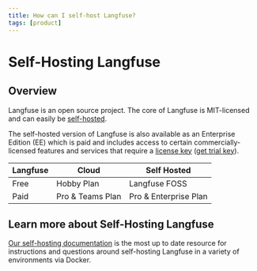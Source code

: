 ```yaml
---
title: How can I self-host Langfuse?
tags: [product]
---
```


# Self-Hosting Langfuse

## Overview

Langfuse is an open source project. The core of Langfuse is MIT-licensed and can easily be [self-hosted](/self-hosting).

The self-hosted version of Langfuse is also available as an Enterprise Edition (EE) which is paid and includes access to certain commercially-licensed features and services that require a [license key](/self-hosting/license-key) ([get trial key](/request-trial)).

| Langfuse | Cloud            | Self Hosted           |
| -------- | ---------------- | --------------------- |
| Free     | Hobby Plan       | Langfuse FOSS         |
| Paid     | Pro & Teams Plan | Pro & Enterprise Plan |

## Learn more about Self-Hosting Langfuse

[Our self-hosting documentation](/self-hosting) is the most up to date resource for instructions and questions around self-hosting Langfuse in a variety of environments via Docker.
